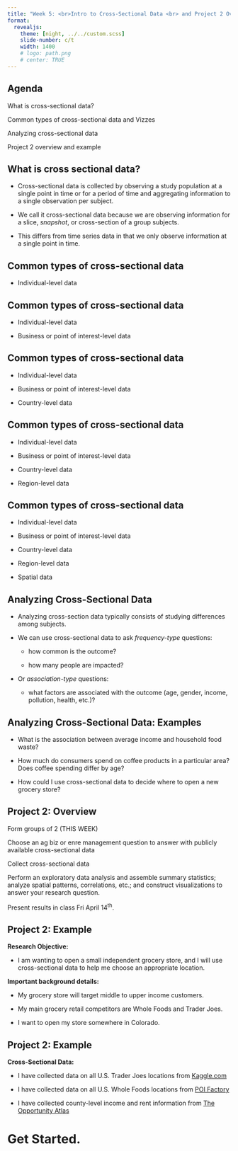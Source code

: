 ```yaml
---
title: "Week 5: <br>Intro to Cross-Sectional Data <br> and Project 2 Overview"
format: 
  revealjs:
    theme: [night, ../../custom.scss]
    slide-number: c/t
    width: 1400
    # logo: path.png
    # center: TRUE
---
```


## Agenda 

What is cross-sectional data?

Common types of cross-sectional data and Vizzes

Analyzing cross-sectional data

Project 2 overview and example


<!-- example of big text fit to slide width -->

<!-- ::: {.r-fit-text} -->
<!-- Big Text -->
<!-- ::: -->

<!-- :::: {.columns style="text-align: center"} -->
<!-- ::: {.column width="40%"} -->
<!-- ::: -->
<!-- ::: {.column width="60%"} -->
<!-- ::: -->
<!-- :::: -->

## What is cross sectional data?
::: {.incremental}

- Cross-sectional data is collected by observing a study population at a single point in time or for a period of time and aggregating information to a single observation per subject.

- We call it cross-sectional data because we are observing information for a slice, *snapshot*, or cross-section of a group subjects.

- This differs from time series data in that we only observe information at a single point in time.
::: 

## 
<section data-background-image="includes/cross-sectional.png" data-background-size="contain">
</section>

## 
<section data-background-image="includes/cross-sectional-repeated.png" data-background-size="contain">
</section>


## Common types of cross-sectional data

- Individual-level data

## 
<section data-background-image="includes/health-survey.png" data-background-size="contain">
</section>

## 
<section data-background-image="includes/cex.png" data-background-size="contain">
</section>


## Common types of cross-sectional data

- Individual-level data

- Business or point of interest-level data

## 
<section data-background-image="includes/safegraph.png" data-background-size="contain">
</section>

## 
<section data-background-image="includes/starbucks.png" data-background-size="contain">
</section>

## Common types of cross-sectional data

- Individual-level data

- Business or point of interest-level data

- Country-level data

## 
<section data-background-iframe="https://public.tableau.com/shared/BZH34J4NW?:display_count=n&:showVizHome=no&:embed=true"
          data-background-interactive>
</section>

## 
<section data-background-iframe="https://ourworldindata.org/explorers/coronavirus-data-explorer?tab=map&zoomToSelection=true&facet=none&pickerSort=asc&pickerMetric=location&hideControls=true&Metric=Confirmed+deaths&Interval=7-day+rolling+average&Relative+to+Population=true&Color+by+test+positivity=false&country=IND~USA~GBR~CAN~DEU~FRA"
          data-background-interactive>
</section>

## Common types of cross-sectional data

- Individual-level data

- Business or point of interest-level data

- Country-level data

- Region-level data


## 
<section data-background-image="includes/map.png" data-background-size="contain">
</section>

## 
<section data-background-image="includes/map2.png" data-background-size="contain">
</section>

## Common types of cross-sectional data

- Individual-level data

- Business or point of interest-level data

- Country-level data

- Region-level data

- Spatial data

## 
<section data-background-image="includes/smoke_plume.png" data-background-size="contain">
</section>

## 
<section data-background-image="includes/snow.png" data-background-size="contain">
</section>

## Analyzing Cross-Sectional Data

- Analyzing cross-section data typically consists of studying differences among subjects.

- We can use cross-sectional data to ask *frequency-type* questions: 

    - how common is the outcome? 

    - how many people are impacted? 

- Or *association-type* questions:

    - what factors are associated with the outcome (age, gender, income, pollution, health, etc.)?

## Analyzing Cross-Sectional Data: Examples

- What is the association between average income and household food waste?

- How much do consumers spend on coffee products in a particular area? Does coffee spending differ by age?

- How could I use cross-sectional data to decide where to open a new grocery store? 

## Project 2: Overview

Form groups of 2 (THIS WEEK)

Choose an ag biz or enre management question to answer with publicly available cross-sectional data

Collect cross-sectional data

Perform an exploratory data analysis and assemble summary statistics; analyze spatial patterns, correlations, etc.; and construct visualizations to answer your research question.

Present results in class Fri April 14$^{\text{th}}$.

## Project 2: Example

**Research Objective:**

- I am wanting to open a small independent grocery store, and I will use cross-sectional data to help me choose an appropriate location.

**Important background details:**

- My grocery store will target middle to upper income customers.

- My main grocery retail competitors are Whole Foods and Trader Joes.

- I want to open my store somewhere in Colorado.

## Project 2: Example

**Cross-Sectional Data:**

- I have collected data on all U.S. Trader Joes locations from [Kaggle.com](https://www.kaggle.com/datasets/saejinmahlauheinert/trader-joes-locations)

- I have collected data on all U.S. Whole Foods locations from [POI Factory](http://www.poi-factory.com/node/823)

- I have collected county-level income and rent information from [The Opportunity Atlas](https://www.opportunityatlas.org)


##   
<section data-background-image="includes/Sheet1.png" data-background-size="contain">
</section>


##   
<section data-background-image="includes/Sheet2.png" data-background-size="contain">
</section>


##   
<section data-background-image="includes/Sheet3.png" data-background-size="contain">
</section>


# Get Started.